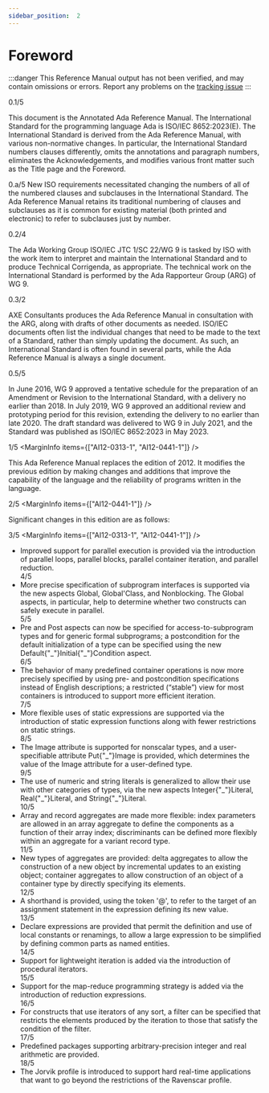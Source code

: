 ```yaml
---
sidebar_position:  2
---
```


# Foreword

:::danger
This Reference Manual output has not been verified,
and may contain omissions or errors.
Report any problems on the [tracking issue](https://github.com/ada-lang-io/ada-lang-io/issues/20)
:::


<MarginText>0.1/5</MarginText>
<p>This document is the Annotated Ada Reference Manual. The International Standard for the programming language Ada is ISO/IEC 8652:2023(E). The International Standard is derived from the Ada Reference Manual, with various non-normative changes. In particular, the International Standard numbers clauses differently, omits the annotations and paragraph numbers, eliminates the Acknowledgements, and modifies various front matter such as the Title page and the Foreword.<br /></p>

<AnnotatedOnly>
<MarginText>0.a/5</MarginText>
<Admonition type="aarm" aarm="discussion">
<b></b>New ISO requirements necessitated changing the numbers of all of the numbered clauses and subclauses in the International Standard. The Ada Reference Manual retains its traditional numbering of clauses and subclauses as it is common for existing material (both printed and electronic) to refer to subclauses just by number. <br />
</Admonition>
</AnnotatedOnly>

<MarginText>0.2/4</MarginText>
<p>The Ada Working Group ISO/IEC JTC 1/SC 22/WG 9 is tasked by ISO with the work item to interpret and maintain the International Standard and to produce Technical Corrigenda, as appropriate. The technical work on the International Standard is performed by the Ada Rapporteur Group (ARG) of WG 9.<br /></p>

<MarginText>0.3/2</MarginText>
<p>AXE Consultants produces the Ada Reference Manual in consultation with the ARG, along with drafts of other documents as needed. ISO/IEC documents often list the individual changes that need to be made to the text of a Standard, rather than simply updating the document. As such, an International Standard is often found in several parts, while the Ada Reference Manual is always a single document.<br /></p>

<MarginText>0.5/5</MarginText>
<p>In June 2016, WG 9 approved a tentative schedule for the preparation of an Amendment or Revision to the International Standard, with a delivery no earlier than 2018. In July 2019, WG 9 approved an additional review and prototyping period for this revision, extending the delivery to no earlier than late 2020. The draft standard was delivered to WG 9 in July 2021, and the Standard was published as ISO/IEC 8652:2023 in May 2023.<br /></p>

<MarginText>1/5</MarginText>
<MarginInfo items={["AI12-0313-1", "AI12-0441-1"]} />
<p>This Ada Reference Manual replaces the edition of 2012. It modifies the previous edition by making changes and additions that improve the capability of the language and the reliability of programs written in the language.<br /></p>

<MarginText>2/5</MarginText>
<MarginInfo items={["AI12-0441-1"]} />
<p>Significant changes in this edition are as follows: <br /></p>

<MarginText>3/5</MarginText>
<MarginInfo items={["AI12-0313-1", "AI12-0441-1"]} />
<ul>
<li>Improved support for parallel execution is provided via the introduction of parallel loops, parallel blocks, parallel container iteration, and parallel reduction.<br /></li>
<MarginText>4/5</MarginText>
<MarginInfo items={["AI12-0313-1", "AI12-0441-1"]} />
<li>More precise specification of subprogram interfaces is supported via the new aspects Global, Global'Class, and Nonblocking. The Global aspects, in particular, help to determine whether two constructs can safely execute in parallel.<br /></li>
<MarginText>5/5</MarginText>
<MarginInfo items={["AI12-0313-1", "AI12-0441-1"]} />
<li>Pre and Post aspects can now be specified for access-to-subprogram types and for generic formal subprograms; a postcondition for the default initialization of a type can be specified using the new Default{"_"}Initial{"_"}Condition aspect.<br /></li>
<MarginText>6/5</MarginText>
<MarginInfo items={["AI12-0313-1", "AI12-0441-1"]} />
<li>The behavior of many predefined container operations is now more precisely specified by using pre- and postcondition specifications instead of English descriptions; a restricted (&ldquo;stable&rdquo;) view for most containers is introduced to support more efficient iteration.<br /></li>
<MarginText>7/5</MarginText>
<MarginInfo items={["AI12-0313-1", "AI12-0441-1"]} />
<li>More flexible uses of static expressions are supported via the introduction of static expression functions along with fewer restrictions on static strings.<br /></li>
<MarginText>8/5</MarginText>
<MarginInfo items={["AI12-0313-1", "AI12-0441-1"]} />
<li>The Image attribute is supported for nonscalar types, and a user-specifiable attribute Put{"_"}Image is provided, which determines the value of the Image attribute for a user-defined type.<br /></li>
<MarginText>9/5</MarginText>
<MarginInfo items={["AI12-0313-1", "AI12-0441-1"]} />
<li>The use of numeric and string literals is generalized to allow their use with other categories of types, via the new aspects Integer{"_"}Literal, Real{"_"}Literal, and String{"_"}Literal.<br /></li>
<MarginText>10/5</MarginText>
<MarginInfo items={["AI12-0313-1", "AI12-0441-1"]} />
<li>Array and record aggregates are made more flexible: index parameters are allowed in an array aggregate to define the components as a function of their array index; discriminants can be defined more flexibly within an aggregate for a variant record type.<br /></li>
<MarginText>11/5</MarginText>
<MarginInfo items={["AI12-0313-1", "AI12-0441-1"]} />
<li>New types of aggregates are provided: delta aggregates to allow the construction of a new object by incremental updates to an existing object; container aggregates to allow construction of an object of a container type by directly specifying its elements.<br /></li>
<MarginText>12/5</MarginText>
<MarginInfo items={["AI12-0313-1", "AI12-0441-1"]} />
<li>A shorthand is provided, using the token '@', to refer to the target of an assignment statement in the expression defining its new value.<br /></li>
<MarginText>13/5</MarginText>
<MarginInfo items={["AI12-0313-1", "AI12-0441-1"]} />
<li>Declare expressions are provided that permit the definition and use of local constants or renamings, to allow a large expression to be simplified by defining common parts as named entities.<br /></li>
<MarginText>14/5</MarginText>
<MarginInfo items={["AI12-0313-1", "AI12-0441-1"]} />
<li>Support for lightweight iteration is added via the introduction of procedural iterators.<br /></li>
<MarginText>15/5</MarginText>
<MarginInfo items={["AI12-0313-1", "AI12-0441-1"]} />
<li>Support for the map-reduce programming strategy is added via the introduction of reduction expressions.<br /></li>
<MarginText>16/5</MarginText>
<MarginInfo items={["AI12-0313-1", "AI12-0441-1"]} />
<li>For constructs that use iterators of any sort, a filter can be specified that restricts the elements produced by the iteration to those that satisfy the condition of the filter.<br /></li>
<MarginText>17/5</MarginText>
<MarginInfo items={["AI12-0313-1", "AI12-0441-1"]} />
<li>Predefined packages supporting arbitrary-precision integer and real arithmetic are provided.<br /></li>
<MarginText>18/5</MarginText>
<MarginInfo items={["AI12-0313-1", "AI12-0441-1"]} />
<li>The Jorvik profile is introduced to support hard real-time applications that want to go beyond the restrictions of the Ravenscar profile.<br /></li>
</ul>
